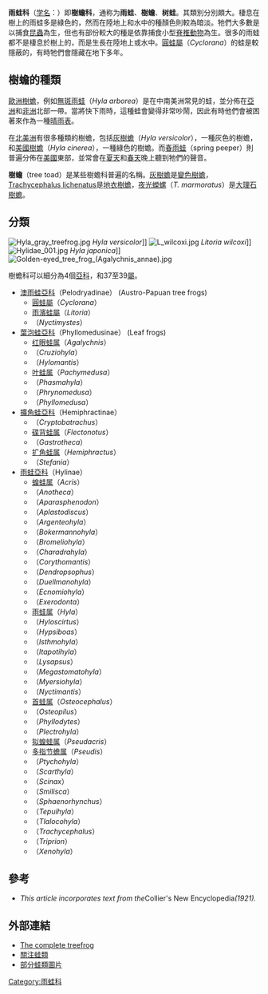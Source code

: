 {{Automatic Taxobox
| fossil_range = {{Fossil range|57|0}} [[古新世|古新世]] – 現今<ref name=EoR/>
| image = Agalychnis callidryas.jpg
| image_width = 250px
| image_caption = [[紅眼樹蛙|紅眼樹蛙]]
| taxon=Hylidae
| authority = [[Constantine_S._Rafinesque-Schmaltz|Rafinesque]], 1815
| subdivision_ranks = [[屬|屬]]
| subdivision =
*另見內文
| range_map = Hylidae_distrib.PNG
| range_map_width = 250px
| range_map_caption= {{Legend|#000000|樹蟾科的分佈|border=1px solid #aaa}}
}}

'''雨蛙科'''（[[学名|学名]]：{{lang|la|Hylidae}}）即'''樹蟾科'''，通称为'''雨蛙'''、'''樹蟾'''、'''树蛙'''。其類別分別頗大。棲息在樹上的雨蛙多是綠色的，然而在陸地上和水中的種顏色則較為暗淡。牠們大多數是以捕食[[昆蟲|昆蟲]]為生，但也有部份較大的種是依靠捕食小型[[脊椎動物|脊椎動物]]為生。很多的雨蛙都不是棲息於樹上的，而是生長在陸地上或水中。[[圓蛙|圓蛙屬]]（''Cyclorana''）的蛙是較隱蔽的，有時牠們會隱藏在地下多年。

== 樹蟾的種類 ==
[[歐洲樹蟾|歐洲樹蟾]]，例如[[無斑雨蛙|無斑雨蛙]]（''Hyla arborea''）是在中南美洲常見的蛙，並分佈在[[亞洲|亞洲]]和[[非洲|非洲]]北部一帶。當將快下雨時，這種蛙會變得非常吵鬧，因此有時他們會被困著來作為一種[[晴雨表|晴雨表]]。

在[[北美洲|北美洲]]有很多種類的樹蟾，包括[[灰樹蟾|灰樹蟾]]（''Hyla versicolor''），一種灰色的樹蟾，和[[美國樹蟾|美國樹蟾]]（''Hyla cinerea''），一種綠色的樹蟾。而[[春雨蛙|春雨蛙]]（spring peeper）則普遍分佈在[[美國|美國]]東部，並常會在[[夏天|夏天]]和[[春天|春天]]晚上聽到牠們的聲音。

'''樹蟾'''（tree toad）是某些樹蟾科普遍的名稱。[[灰樹蟾|灰樹蟾]]是[[變色樹蟾|變色樹蟾]]，[[Trachycephalus_lichenatus|Trachycephalus lichenatus]]是[[地衣樹蟾|地衣樹蟾]]，[[夜光蠑螺|夜光蠑螺]]（''T. marmoratus''）是[[大理石樹蟾|大理石樹蟾]]。

== 分類 ==
[[File:Hyla_gray_treefrog.jpg|thumb]] ''Hyla versicolor'']]
[[File:L_wilcoxi.jpg|thumb]] ''Litoria wilcoxi'']]
[[File:Hylidae_001.jpg|thumb]] ''Hyla japonica'']]
[[File:Golden-eyed_tree_frog_(Agalychnis_annae).jpg|thumb]]

樹蟾科可以細分為4個[[亞科|亞科]]，和37至39[[屬|屬]]。
*[[澳雨蛙亞科|澳雨蛙亞科]]（Pelodryadinae） (Austro-Papuan tree frogs)
**[[圓蛙屬|圓蛙屬]]（''Cyclorana''） 
**[[雨濱蛙屬|雨濱蛙屬]]（''Litoria''）
**（''Nyctimystes''）
*[[葉泡蛙亞科|葉泡蛙亞科]]（Phyllomedusinae） (Leaf frogs)
**[[红眼蛙属|红眼蛙属]]（''Agalychnis''）
**（''Cruziohyla''）
**（''Hylomantis''）
**[[叶蛙属|叶蛙属]]（''Pachymedusa''）
**（''Phasmahyla''）
**（''Phrynomedusa''）
**（''Phyllomedusa''）
*[[擴角蛙亞科|擴角蛙亞科]]（Hemiphractinae）
**（''Cryptobatrachus''）
**[[碟背蛙属|碟背蛙属]]（''Flectonotus''）
**（''Gastrotheca''）
**[[扩角蛙属|扩角蛙属]]（''Hemiphractus''）
**（''Stefania''）
*[[雨蛙亞科|雨蛙亞科]]（Hylinae）
**[[蝗蛙属|蝗蛙属]]（''Acris''）
**（''Anotheca''）
**（''Aparasphenodon''）
**（''Aplastodiscus''）
**（''Argenteohyla''）
**（''Bokermannohyla''）
**（''Bromeliohyla''）
**（''Charadrahyla''）
**（''Corythomantis''）
**（''Dendropsophus''）
**（''Duellmanohyla''）
**（''Ecnomiohyla''）
**（''Exerodonta''）
**[[雨蛙属|雨蛙属]]（''Hyla''）
**（''Hyloscirtus''）
**（''Hypsiboas''）
**（''Isthmohyla''）
**（''Itapotihyla''）
**（''Lysapsus''）
**（''Megastomatohyla''）
**（''Myersiohyla''）
**（''Nyctimantis''）
**[[首蛙属|首蛙属]]（''Osteocephalus''）
**（''Osteopilus''）
**（''Phyllodytes''）
**（''Plectrohyla''）
**[[拟蝗蛙属|拟蝗蛙属]]（''Pseudacris''）
**[[多指节蟾属|多指节蟾属]]（''Pseudis''）
**（''Ptychohyla''）
**（''Scarthyla''）
**（''Scinax''）
**（''Smilisca''）
**（''Sphaenorhynchus''）
**（''Tepuihyla''）
**（''Tlalocohyla''）
**（''Trachycephalus''）
**（''Triprion''）
**（''Xenohyla''）

{{Commons category|Hylidae}}
{{Wikispecies|Hylidae}}

== 參考 ==
<div class="references-small">
* ''This article incorporates text from the ''Collier's New Encyclopedia'' (1921).''
<references />
</div>

== 外部連結 ==
*[https://web.archive.org/web/20061103184315/http://members.core.com/~treefrog/ The complete treefrog] {{en}}
*[http://www.frogvilla.com/index.htm 關注蛙類] {{Wayback|url=http://www.frogvilla.com/index.htm |date=20100713171218 }} {{zh}} 
*[https://web.archive.org/web/20061216145955/http://www.cfpet.com/web/ShowClass2.asp?ClassID=11 部分蛙類圖片] {{zh}}
{{無尾目}}
{{Taxonbar|from=Q53696}}

[[Category:雨蛙科|Category:雨蛙科]]